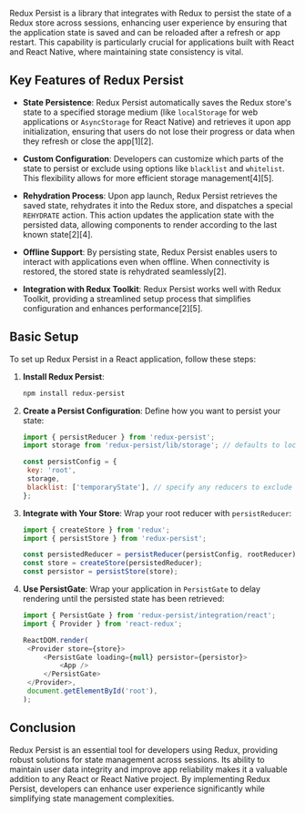 Redux Persist is a library that integrates with Redux to persist the state of a Redux store across sessions, enhancing user experience by ensuring that the application state is saved and can be reloaded after a refresh or app restart. This capability is particularly crucial for applications built with React and React Native, where maintaining state consistency is vital.

## Key Features of Redux Persist

- **State Persistence**: Redux Persist automatically saves the Redux store's state to a specified storage medium (like `localStorage` for web applications or `AsyncStorage` for React Native) and retrieves it upon app initialization, ensuring that users do not lose their progress or data when they refresh or close the app[1][2].

- **Custom Configuration**: Developers can customize which parts of the state to persist or exclude using options like `blacklist` and `whitelist`. This flexibility allows for more efficient storage management[4][5].

- **Rehydration Process**: Upon app launch, Redux Persist retrieves the saved state, rehydrates it into the Redux store, and dispatches a special `REHYDRATE` action. This action updates the application state with the persisted data, allowing components to render according to the last known state[2][4].

- **Offline Support**: By persisting state, Redux Persist enables users to interact with applications even when offline. When connectivity is restored, the stored state is rehydrated seamlessly[2].

- **Integration with Redux Toolkit**: Redux Persist works well with Redux Toolkit, providing a streamlined setup process that simplifies configuration and enhances performance[2][5].

## Basic Setup

To set up Redux Persist in a React application, follow these steps:

1. **Install Redux Persist**:

   ```bash
   npm install redux-persist
   ```

2. **Create a Persist Configuration**:
   Define how you want to persist your state:

   ```javascript
   import { persistReducer } from 'redux-persist';
   import storage from 'redux-persist/lib/storage'; // defaults to localStorage

   const persistConfig = {
   	key: 'root',
   	storage,
   	blacklist: ['temporaryState'], // specify any reducers to exclude
   };
   ```

3. **Integrate with Your Store**:
   Wrap your root reducer with `persistReducer`:

   ```javascript
   import { createStore } from 'redux';
   import { persistStore } from 'redux-persist';

   const persistedReducer = persistReducer(persistConfig, rootReducer);
   const store = createStore(persistedReducer);
   const persistor = persistStore(store);
   ```

4. **Use PersistGate**:
   Wrap your application in `PersistGate` to delay rendering until the persisted state has been retrieved:

   ```javascript
   import { PersistGate } from 'redux-persist/integration/react';
   import { Provider } from 'react-redux';

   ReactDOM.render(
   	<Provider store={store}>
   		<PersistGate loading={null} persistor={persistor}>
   			<App />
   		</PersistGate>
   	</Provider>,
   	document.getElementById('root'),
   );
   ```

## Conclusion

Redux Persist is an essential tool for developers using Redux, providing robust solutions for state management across sessions. Its ability to maintain user data integrity and improve app reliability makes it a valuable addition to any React or React Native project. By implementing Redux Persist, developers can enhance user experience significantly while simplifying state management complexities.
